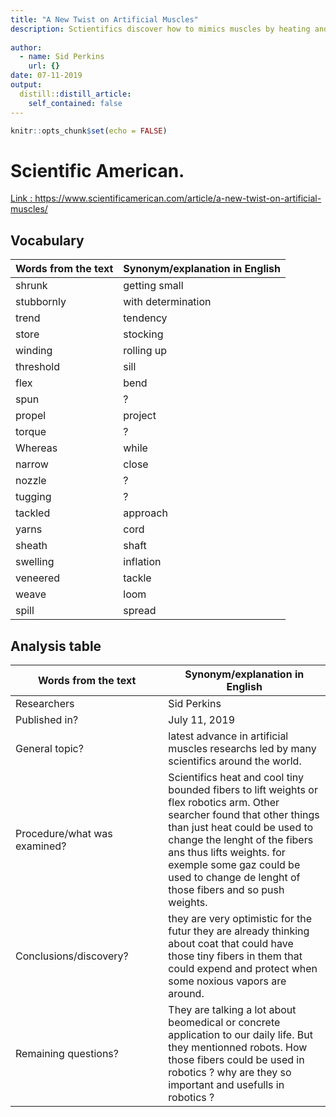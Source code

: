 ```yaml
---
title: "A New Twist on Artificial Muscles"
description: Sctientifics discover how to mimics muscles by heating and cooling tiny fibers. They also find out that others chemicals could also do that 
  
author: 
  - name: Sid Perkins
    url: {}
date: 07-11-2019
output:
  distill::distill_article:
    self_contained: false
---
```


```r
knitr::opts_chunk$set(echo = FALSE)
```

# Scientific American.

[Link : https://www.scientificamerican.com/article/a-new-twist-on-artificial-muscles/](https://www.scientificamerican.com/article/a-new-twist-on-artificial-muscles/)

## Vocabulary 

| Words from the text  | Synonym/explanation in English |
| -------------------- | ------------------------------ |
| shrunk               | getting small |
| stubbornly           | with determination |
| trend                | tendency                   |
| store                | stocking                  |
| winding              | rolling up         |
| threshold            | sill        |
| flex                 | bend         |
| spun                 | ?         |
| propel               | project         |
| torque               | ?        |
| Whereas              | while          |
| narrow               | close        |
| nozzle               | ?         |
| tugging              | ?         |
| tackled              | approach         |
| yarns                | cord          |
| sheath               | shaft        |
| swelling             | inflation         |
| veneered             | tackle         |
| weave                | loom         |
| spill                | spread         |

## Analysis table 

| Words from the text          | Synonym/explanation in English |
| ---------------------------- | ------------------------------ |
| Researchers                  | Sid Perkins                        |
| Published in?                | July 11, 2019                                                        |
| General topic?               | latest advance in artificial muscles researchs led by many scientifics around the world.                      |
| Procedure/what was examined? | Scientifics heat and cool tiny bounded fibers to lift weights or flex robotics arm. Other searcher found that other things than just heat could be used to change the lenght of the fibers ans thus lifts weights. for exemple some gaz could be used to change de lenght of those fibers and so push weights.   |
| Conclusions/discovery?       | they are very optimistic for the futur they are already thinking about coat that could have those tiny fibers in them that could expend and protect when some noxious vapors are around.   |
| Remaining questions?         | They are talking a lot about beomedical or concrete application to our daily life. But they mentionned robots. How those fibers could be used in robotics ? why are they so important and usefulls in robotics ? 

